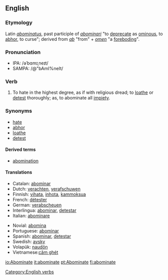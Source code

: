 ==English==
===Etymology===
Latin ''[[abominatus]]'', past participle of ''[[abominari]]'' "to [[deprecate]] as [[ominous]], to [[abhor]], to curse"; derived from ''[[ab]]'' "from" + ''[[omen]]'' "a [[foreboding]]".

===Pronunciation===
*IPA: /əˈbɑmɪˌneɪt/
*SAMPA: /@"bAmI%neIt/

===Verb===
{{en-verb|abominate|abominates|abominated|abominating}}
#{{transitive}} To hate in the highest degree, as if with religious dread; to [[loathe]] or [[detest]] thoroughly; as, to abominate all [[impiety]].

===Synonyms===
*[[hate]]
*[[abhor]]
*[[loathe]]
*[[detest]]

====Derived terms====
*[[abomination]]

====Translations====
{{top}}
*Catalan: [[abominar]]
*Dutch: [[verachten]], [[verafschuwen]]
*Finnish: [[vihata]], [[inhota]], [[kammoksua]]
*French: [[détester]] 
*German: [[verabscheuen]] 
*Interlingua: [[abominar]], [[detestar]] 
*Italian: [[abominare]] 
{{mid}}
*Novial: [[abomina]]
*Portuguese: [[abominar]] 
*Spanish: [[abominar]], [[detestar]]
*Swedish: [[avsky]]
*Volapük: [[naudön]]
*Vietnamese:[[căm ghét]]
{{bottom}}

[[Category:English verbs]]

[[io:Abominate]]
[[it:abominate]]
[[pt:Abominate]]
[[fi:abominate]]